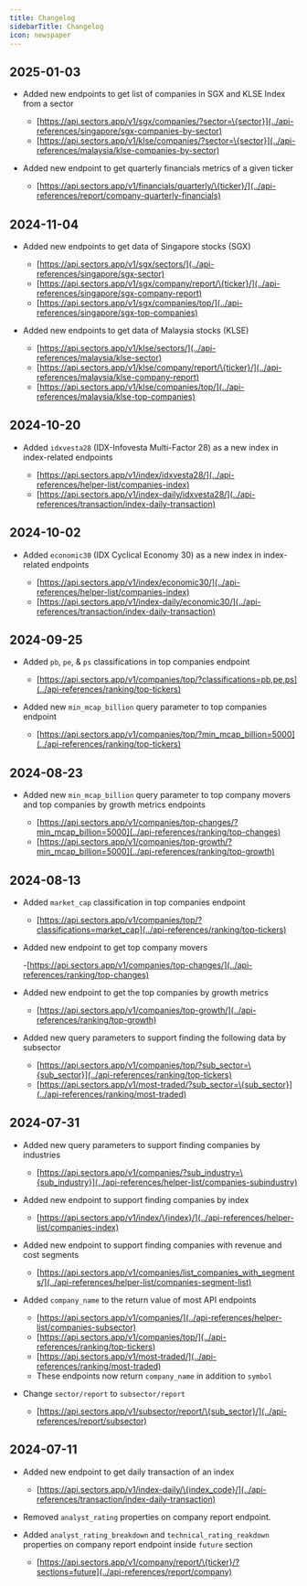 ```yaml
---
title: Changelog
sidebarTitle: Changelog
icon: newspaper
---
```


## 2025-01-03

- Added new endpoints to get list of companies in SGX and KLSE Index from a sector

  - [https://api.sectors.app/v1/sgx/companies/?sector=\{sector}](../api-references/singapore/sgx-companies-by-sector)
  - [https://api.sectors.app/v1/klse/companies/?sector=\{sector}](../api-references/malaysia/klse-companies-by-sector)

- Added new endpoint to get quarterly financials metrics of a given ticker
  - [https://api.sectors.app/v1/financials/quarterly/\{ticker}/](../api-references/report/company-quarterly-financials)

## 2024-11-04

- Added new endpoints to get data of Singapore stocks (SGX)

  - [https://api.sectors.app/v1/sgx/sectors/](../api-references/singapore/sgx-sector)
  - [https://api.sectors.app/v1/sgx/company/report/\{ticker}/](../api-references/singapore/sgx-company-report)
  - [https://api.sectors.app/v1/sgx/companies/top/](../api-references/singapore/sgx-top-companies)

- Added new endpoints to get data of Malaysia stocks (KLSE)

  - [https://api.sectors.app/v1/klse/sectors/](../api-references/malaysia/klse-sector)
  - [https://api.sectors.app/v1/klse/company/report/\{ticker}/](../api-references/malaysia/klse-company-report)
  - [https://api.sectors.app/v1/klse/companies/top/](../api-references/malaysia/klse-top-companies)

## 2024-10-20

- Added `idxvesta28` (IDX-Infovesta Multi-Factor 28) as a new index in index-related endpoints

  - [https://api.sectors.app/v1/index/idxvesta28/](../api-references/helper-list/companies-index)
  - [https://api.sectors.app/v1/index-daily/idxvesta28/](../api-references/transaction/index-daily-transaction)

## 2024-10-02

- Added `economic30` (IDX Cyclical Economy 30) as a new index in index-related endpoints

  - [https://api.sectors.app/v1/index/economic30/](../api-references/helper-list/companies-index)
  - [https://api.sectors.app/v1/index-daily/economic30/](../api-references/transaction/index-daily-transaction)

## 2024-09-25

- Added `pb`, `pe`, & `ps` classifications in top companies endpoint

  - [https://api.sectors.app/v1/companies/top/?classifications=pb,pe,ps](../api-references/ranking/top-tickers)

- Added new `min_mcap_billion` query parameter to top companies endpoint

  - [https://api.sectors.app/v1/companies/top/?min_mcap_billion=5000](../api-references/ranking/top-tickers)

## 2024-08-23

- Added new `min_mcap_billion` query parameter to top company movers and top companies by growth metrics endpoints

  - [https://api.sectors.app/v1/companies/top-changes/?min_mcap_billion=5000](../api-references/ranking/top-changes)
  - [https://api.sectors.app/v1/companies/top-growth/?min_mcap_billion=5000](../api-references/ranking/top-growth)

## 2024-08-13

- Added `market_cap` classification in top companies endpoint

  - [https://api.sectors.app/v1/companies/top/?classifications=market_cap](../api-references/ranking/top-tickers)

- Added new endpoint to get top company movers

  -[https://api.sectors.app/v1/companies/top-changes/](../api-references/ranking/top-changes)

- Added new endpoint to get the top companies by growth metrics

  - [https://api.sectors.app/v1/companies/top-growth/](../api-references/ranking/top-growth)

- Added new query parameters to support finding the following data by subsector

  - [https://api.sectors.app/v1/companies/top/?sub_sector=\{sub_sector}](../api-references/ranking/top-tickers)
  - [https://api.sectors.app/v1/most-traded/?sub_sector=\{sub_sector}](../api-references/ranking/most-traded)

## 2024-07-31

- Added new query parameters to support finding companies by industries

  - [https://api.sectors.app/v1/companies/?sub_industry=\{sub_industry}](../api-references/helper-list/companies-subindustry)

- Added new endpoint to support finding companies by index

  - [https://api.sectors.app/v1/index/\{index}/](../api-references/helper-list/companies-index)

- Added new endpoint to support finding companies with revenue and cost segments

  - [https://api.sectors.app/v1/companies/list_companies_with_segments/](../api-references/helper-list/companies-segment-list)

- Added `company_name` to the return value of most API endpoints

  - [https://api.sectors.app/v1/companies/](../api-references/helper-list/companies-subsector)
  - [https://api.sectors.app/v1/companies/top/](../api-references/ranking/top-tickers)
  - [https://api.sectors.app/v1/most-traded/](../api-references/ranking/most-traded)
  - These endpoints now return `company_name` in addition to `symbol`

- Change `sector/report` to `subsector/report`

  - [https://api.sectors.app/v1/subsector/report/\{sub_sector}/](../api-references/report/subsector)

## 2024-07-11

- Added new endpoint to get daily transaction of an index

  - [https://api.sectors.app/v1/index-daily/\{index_code}/](../api-references/transaction/index-daily-transaction)

- Removed `analyst_rating` properties on company report endpoint.

- Added `analyst_rating_breakdown` and `technical_rating_reakdown` properties on company report endpoint inside `future` section

  - [https://api.sectors.app/v1/company/report/\{ticker}/?sections=future](../api-references/report/company)
